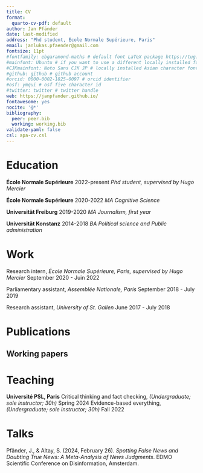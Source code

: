 ```yaml
---
title: CV
format:
  quarto-cv-pdf: default
author: Jan Pfänder
date: last-modified
address: "Phd student, École Normale Supérieure, Paris"
email: janlukas.pfaender@gmail.com
fontsize: 11pt
#fontfamily: ebgaramond-maths # default font LaTeX package https://tug.org/FontCatalogue/about.html
#mainfont: Ubuntu # if you want to use a different locally installed font
#CJKmainfont: Noto Sans CJK JP # locally installed Asian character font, must use with xelatex
#github: github # github account
#orcid: 0000-0002-1825-0097 # orcid identifier
#osf: ymqui # osf five character id
#twitter: twitter # twitter handle
web: https://janpfander.github.io/
fontawesome: yes
nocite: '@*'
bibliography: 
  peer: peer.bib
  working: working.bib
validate-yaml: false
csl: apa-cv.csl
---
```


# Education

**École Normale Supérieure** \hfill 2022-present 
\newline _Phd student, supervised by Hugo Mercier_

**École Normale Supérieure** \hfill 2020-2022 
\newline _MA Cognitive Science_

**Universität Freiburg** \hfill 2019-2020 
\newline _MA Journalism, first year_

**Universität Konstanz** \hfill 2014-2018 
\newline _BA Political science and Public administration_

# Work

Research intern, *École Normale Supérieure, Paris, supervised by Hugo Mercier* \hfill September 2020 - Juin 2022

Parliamentary assistant, *Assemblée Nationale, Paris* \hfill September 2018 - July 2019

Research assistant, *University of St. Gallen* \hfill June 2017 - July 2018

# Publications

## Working papers

::: {#refs-working}
:::

# Teaching

**Université PSL, Paris** \newline Critical thinking and fact checking, *(Undergraduate; sole instructor; 30h)* \hfill Spring 2024 \newline Evidence-based everything, *(Undergraduate; sole instructor; 30h)* \hfill Fall 2022

# Talks
Pfänder, J., & Altay, S. (2024, February 26). *Spotting False News and Doubting True News: A Meta-Analysis of News Judgments*. EDMO Scientific Conference on Disinformation, Amsterdam.
